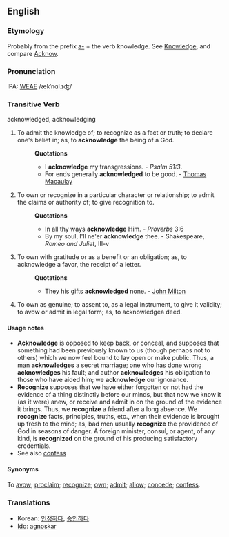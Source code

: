 ==English==
===Etymology===
Probably from the prefix [[a-]] + the verb knowledge. See [[Knowledge]], and compare [[Acknow]].

===Pronunciation===
IPA: [[WEAE]] /ækˈnɑl.ɪʤ/

===Transitive Verb===
acknowledged, acknowledging
# To admit the knowledge of; to recognize as a fact or truth; to declare one's belief in; as, to '''acknowledge''' the  being of a God.
#:'''Quotations'''
#:*I '''acknowledge''' my transgressions. - ''Psalm 51:3''.
#:*For ends generally '''acknowledged''' to be good. - [[Thomas Macaulay]]
# To own or recognize in a particular character or relationship; to admit the claims or authority of; to give  recognition to.
#:'''Quotations'''
#:*In all thy ways '''acknowledge''' Him. - ''Proverbs'' 3:6
#:* By my soul, I'll ne'er '''acknowledge''' thee. - Shakespeare, ''Romeo and Juliet'', III-v
# To own with gratitude or as a benefit or an obligation; as, to acknowledge a favor, the receipt of a letter.
#:'''Quotations'''
#:* They his gifts '''acknowledged''' none. - [[John Milton]]
# To own as genuine; to assent to, as a legal instrument, to give it validity; to avow or admit in legal form; as, to acknowledgea deed.

====Usage notes==== 
*'''Acknowledge''' is opposed to keep back, or conceal, and supposes that something had  been previously known to us (though perhaps not to others) which we now feel bound to lay open or make  public. Thus, a man '''acknowledges''' a secret marriage; one who has done wrong '''acknowledges''' his fault; and  author '''acknowledges''' his obligation to those who have  aided him; we '''acknowledge''' our ignorance. 
*'''Recognize'''  supposes that we have either forgotten or not had the evidence of a thing distinctly before our minds, but  that now we know it (as it were) anew, or receive and  admit in on the ground of the evidence it brings. Thus, we '''recognize''' a friend after a long absence. We '''recognize''' facts, principles, truths, etc., when their evidence is brought up fresh to the mind; as, bad men usually '''recognize''' the providence of God in seasons of danger. A foreign minister, consul, or agent, of any  kind, is '''recognized''' on the ground of his producing  satisfactory credentials.
*See also [[confess]]

====Synonyms====
To [[avow]]; [[proclaim]]; [[recognize]]; [[own]]; [[admit]]; [[allow]]; [[concede]]; [[confess]].

===Translations===
*Korean: [[인정하다]], [[승인하다]]
*[[Ido]]: [[agnoskar]]